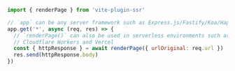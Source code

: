 ```js
import { renderPage } from 'vite-plugin-ssr'

// `app` can be any server framework such as Express.js/Fastify/Koa/Hapi/...
app.get('*', async (req, res) => {
  // `renderPage()` can also be used in serverless environments such as
  // Cloudflare Workers and Vercel
  const { httpResponse } = await renderPage({ urlOriginal: req.url })
  res.send(httpResponse.body)
})
```
